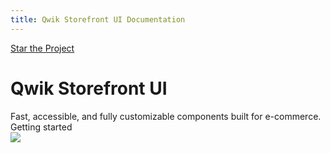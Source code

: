 ```yaml
---
title: Qwik Storefront UI Documentation
---
```



<div class="container relative mx-auto p-4 md:px-10 max-w-7xl gap-y-16 bg-inherit">
  <div class="grid grid-cols-2 custom-block mt-16 gap-8">
    <div class="col-span-2 lg:col-span-1 flex justify-center flex-col order-2 lg:order-1">
      <div class="flex flex-wrap mb-2">
        <a class="github-button" 
           href="https://github.com/qwikifiers/qwik-storefront-ui" 
           data-icon="octicon-star" 
           data-size="large" 
           data-show-count="true" 
           aria-label="Star buttons/github-buttons on GitHub"
        >Star the Project</a>
      </div>
      <h1 class="text-5xl font-extrabold mt-4">Qwik Storefront UI</h1>
      <span class="text-xl mt-4">
        Fast, accessible, and fully customizable components built for
        e-commerce.
      </span>
      <div class="mt-8 flex items-center">
        <Link
          href="/qwik/getting-started.html"
          class="px-4 py-2 rounded-lg font-medium bg-gradient-to-r from-blue-500 to-indigo-500 text-black text-opacity-80 flex items-center filter hover:brightness-110 transition-all text-white text-xl"
        >
          Getting started
          <SfIconChevronRight />
        </Link>
      </div>
    </div>
    <div class="col-span-2 lg:col-span-1 order-1 lg:order-2">
      <img
        src="./images/docs/sfui-hero.png"
        class=" mx-auto max-w-xs sm:max-w-md"
      />
    </div>

  </div>
</div>
